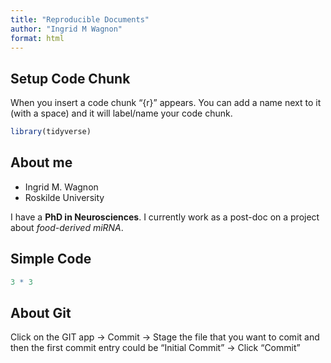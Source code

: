 ```yaml
---
title: "Reproducible Documents"
author: "Ingrid M Wagnon"
format: html
---
```


## Setup Code Chunk

When you insert a code chunk "{r}" appears. You can add a name next to it (with a space) and it will label/name your code chunk.

```r
library(tidyverse)
```

## About me

-   Ingrid M. Wagnon
-   Roskilde University

I have a **PhD in Neurosciences**. I currently work as a post-doc on a project about *food-derived miRNA*.

## Simple Code

```r
3 * 3
```

## About Git
Click on the GIT app -> Commit -> Stage the file that you want to comit and then the first commit entry could be "Initial Commit" -> Click "Commit"



